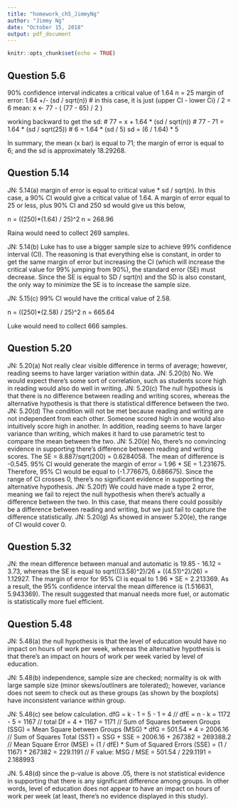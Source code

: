```yaml
---
title: "homework_ch5_JimmyNg"
author: "Jimmy Ng"
date: "October 15, 2018"
output: pdf_document
---
```


```r
knitr::opts_chunk$set(echo = TRUE)
```

## Question 5.6
90% confidence interval indicates a critical value of 1.64
n = 25
margin of error: 1.64 +/- (sd / sqrt(n))  #  in this case, it is just (upper CI - lower Ci) / 2 = 6
mean: x <- 77 - ( (77 - 65) / 2 )

working backward to get the sd: 
# 77 = x + 1.64 * (sd / sqrt(n))
# 77 - 71 = 1.64 * (sd / sqrt(25))
# 6 = 1.64 * (sd / 5)
sd = (6 / 1.64) * 5

In summary, the mean (x bar) is equal to 71; the margin of error is equal to 6; and the sd is approximately 18.29268.

## Question 5.14
JN: 5.14(a) margin of error is equal to critical value * sd / sqrt(n). In this case, a 90% CI would give a critical value of 1.64. A margin of error equal to 25 or less, plus 90% CI and 250 sd would give us this below, 

n = ((250)*(1.64) / 25)^2
n = 268.96

Raina would need to collect 269 samples. 

JN: 5.14(b) Luke has to use a bigger sample size to achieve 99% confidence interval (CI). The reasoning is that everything else is constant, in order to get the same margin of error but increasing the CI (which will increase the critical value for 99% jumping from 90%), the standard error (SE) must decrease. Since the SE is equal to SD / sqrt(n) and the SD is also constant, the only way to minimize the SE is to increase the sample size. 

JN: 5.15(c) 99% CI would have the critical value of 2.58.

n = ((250)*(2.58) / 25)^2
n = 665.64

Luke would need to collect 666 samples. 

## Question 5.20
JN: 5.20(a) Not really clear visible difference in terms of average; however, reading seems to have larger variation within data. 
JN: 5.20(b) No. We would expect there's some sort of correlation, such as students score high in reading would also do well in writing. 
JN: 5.20(c) The null hypothesis is that there is no difference between reading and writing scores, whereas the alternative hypothesis is that there is statistical difference between the two.
JN: 5.20(d) The condition will not be met because reading and writing are not independent from each other. Someone scored high in one would also intuitively score high in another. In addition, reading seems to have larger variance than writing, which makes it hard to use parametric test to compare the mean between the two. 
JN: 5.20(e) No, there's no convincing evidence in supporting there's difference between reading and writing scores. The SE = 8.887/sqrt(200) = 0.6284058. The mean of difference is -0.545. 95% CI would generate the margin of error = 1.96 * SE = 1.231675. Therefore, 95% CI would be equal to (-1.776675, 0.686675). Since the range of CI crosses 0, there's no significant evidence in supporting the alternative hypothesis.
JN: 5.20(f) We could have made a type 2 error, meaning we fail to reject the null hypothesis when there's actually a difference between the two. In this case, that means there could possibly be a difference between reading and writing, but we just fail to capture the difference statistically. 
JN: 5.20(g) As showed in answer 5.20(e), the range of CI would cover 0. 

## Question 5.32
JN: the mean difference between manual and automatic is 19.85 - 16.12 = 3.73, whereas the SE is equal to sqrt(((3.58)^2)/26 + ((4.51)^2)/26) = 1.12927. The margin of error for 95% CI is equal to 1.96 * SE = 2.213369. As a result, the 95% confidence interval the mean difference is (1.516631, 5.943369). The result suggested that manual needs more fuel, or automatic is statistically more fuel efficient. 

## Question 5.48
JN: 5.48(a) the null hypothesis is that the level of education would have no impact on hours of work per week, whereas the alternative hypothesis is that there's an impact on hours of work per week varied by level of education.

JN: 5.48(b) independence, sample size are checked; normality is ok with large sample size (minor skews/outliners are tolerated); however, variance does not seem to check out as these groups (as shown by the boxplots) have inconsistent variance within group. 

JN: 5.48(c) see below calculation.
dfG = k - 1 = 5 - 1 = 4 //
dfE = n - k = 1172 - 5 = 1167 // 
total Df = 4 + 1167 = 1171 //
Sum of Squares between Groups (SSG) = Mean Square between Groups (MSG) * dfG = 501.54 * 4 = 2006.16 //
Sum of Squares Total (SST) = SSG + SSE = 2006.16 + 267382 = 269388.2 //
Mean Square Error (MSE) = (1 / dfE) * Sum of Squared Errors (SSE) = (1 / 1167) * 267382 = 229.1191 //
F value: MSG / MSE = 501.54 / 229.1191 = 2.188993

JN. 5.48(d) since the p-value is above .05, there is not statistical evidence in supporting that there is any significant difference among groups. In other words, level of education does not appear to have an impact on hours of work per week (at least, there's no evidence displayed in this study).























